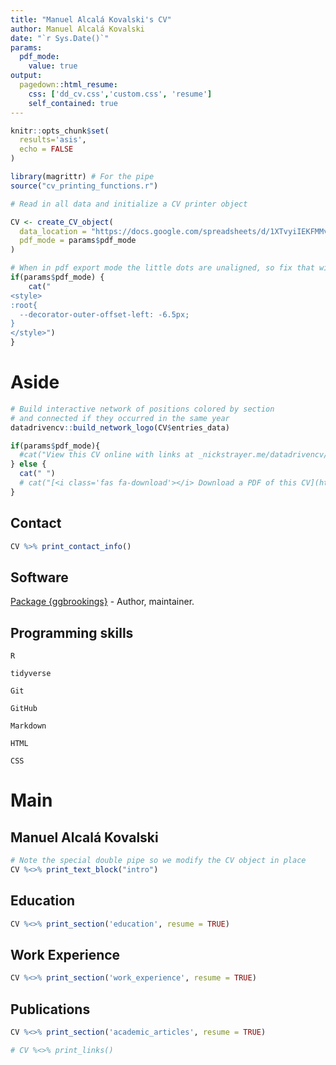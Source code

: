 ```yaml
---
title: "Manuel Alcalá Kovalski's CV"
author: Manuel Alcalá Kovalski
date: "`r Sys.Date()`"
params:
  pdf_mode:
    value: true
output:
  pagedown::html_resume:
    css: ['dd_cv.css','custom.css', 'resume']
    self_contained: true
---
```


```r
knitr::opts_chunk$set(
  results='asis', 
  echo = FALSE
)

library(magrittr) # For the pipe
source("cv_printing_functions.r")

# Read in all data and initialize a CV printer object

CV <- create_CV_object(
  data_location = "https://docs.google.com/spreadsheets/d/1XTvyiIEKFMMvLIQnL5shIUXv2_Y1atyEqZNkEUtZIs4/edit?usp=sharing",  
  pdf_mode = params$pdf_mode
)

```
<!-- inicio font awesome -->
<script src="https://kit.fontawesome.com/1f72d6921a.js" crossorigin="anonymous"></script>


```r
# When in pdf export mode the little dots are unaligned, so fix that with some conditional CSS.
if(params$pdf_mode) {
    cat("
<style>
:root{
  --decorator-outer-offset-left: -6.5px;
}
</style>")
}
```


Aside
================================================================================

```r
# Build interactive network of positions colored by section
# and connected if they occurred in the same year
datadrivencv::build_network_logo(CV$entries_data)
```

```r
if(params$pdf_mode){
  #cat("View this CV online with links at _nickstrayer.me/datadrivencv/_")
} else {
  cat(" ")
  # cat("[<i class='fas fa-download'></i> Download a PDF of this CV](https://github.com/malcalakovalski/cv/raw/master/alcala_kovalski_cv.pdf)")
}
```

Contact {#contact}
--------------------------------------------------------------------------------

```r
CV %>% print_contact_info()
```

Software {#software}
--------------------------------------------------------------------------------

<i class="fas fa-box-open"></i> [Package {ggbrookings}](https://brookingsinstitution.github.io/ggbrookings/) - Author, maintainer. 


Programming skills {#skills}
--------------------------------------------------------------------------------

<i class="fab fa-r-project"></i> `R`

<i class="fa fa-area-chart" aria-hidden="true"></i>
 `tidyverse`

<i class="fas fa-code-branch"></i> `Git`

<i class="fab fa-github"></i> `GitHub`

<i class='fab fa-markdown fa-fw fa-1x'></i> `Markdown`

<i class="fab fa-html5"></i> `HTML`

<i class="fab fa-css3-alt"></i> `CSS`



Main
================================================================================

Manuel Alcalá Kovalski {#title}
--------------------------------------------------------------------------------

```r
# Note the special double pipe so we modify the CV object in place
CV %<>% print_text_block("intro") 
```



Education {data-icon=graduation-cap data-concise=true}
--------------------------------------------------------------------------------

```r
CV %<>% print_section('education', resume = TRUE)
```



Work Experience {data-icon=laptop}
--------------------------------------------------------------------------------

```r
CV %<>% print_section('work_experience', resume = TRUE)
```



Publications
--------------------------------------------------------------------------------

```r
CV %<>% print_section('academic_articles', resume = TRUE)
```



```r
# CV %<>% print_links()
```

